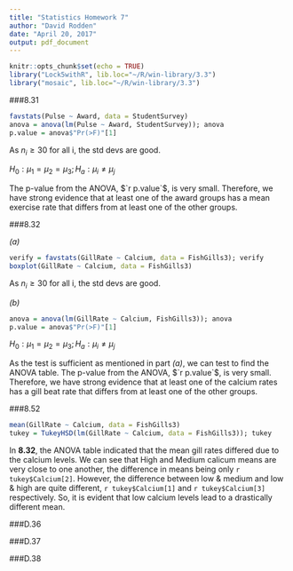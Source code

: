 ```yaml
---
title: "Statistics Homework 7"
author: "David Rodden"
date: "April 20, 2017"
output: pdf_document
---
```


```r
knitr::opts_chunk$set(echo = TRUE)
library("Lock5withR", lib.loc="~/R/win-library/3.3")
library("mosaic", lib.loc="~/R/win-library/3.3")
```

###8.31

```r
favstats(Pulse ~ Award, data = StudentSurvey)
anova = anova(lm(Pulse ~ Award, StudentSurvey)); anova
p.value = anova$"Pr(>F)"[1]
```
As $n_i \geq 30$ for all i, the std devs are good.

$H_0: \mu_1 = \mu_2 = \mu_3; H_a: \mu_i \neq \mu_j$

The p-value from the ANOVA, $`r p.value`$, is very small. Therefore, we have strong evidence that at least one of the award groups has a mean exercise rate that differs from at least one of the other groups.

###8.32

*(a)*
```r
verify = favstats(GillRate ~ Calcium, data = FishGills3); verify
boxplot(GillRate ~ Calcium, data = FishGills3)
```
As $n_i \geq 30$ for all i, the std devs are good.

*(b)*
```r
anova = anova(lm(GillRate ~ Calcium, FishGills3)); anova
p.value = anova$"Pr(>F)"[1]
```
$H_0: \mu_1 = \mu_2 = \mu_3; H_a: \mu_i \neq \mu_j$

As the test is sufficient as mentioned in part *(a)*, we can test to find the ANOVA table. The p-value from the ANOVA, $`r p.value`$, is very small. Therefore, we have strong evidence that at least one of the calcium rates has a gill beat rate that differs from at least one of the other groups.

###8.52


```r
mean(GillRate ~ Calcium, data = FishGills3)
tukey = TukeyHSD(lm(GillRate ~ Calcium, data = FishGills3)); tukey
```
In **8.32**, the ANOVA table indicated that the mean gill rates differed due to the calcium levels. We can see that High and Medium calicum means are very close to one another, the difference in means being only `r tukey$Calcium[2]`. However, the difference between low & medium and low & high are quite different, `r tukey$Calcium[1]` and `r tukey$Calcium[3]` respectively. So, it is evident that low calcium levels lead to a drastically different mean.

###D.36


###D.37


###D.38

